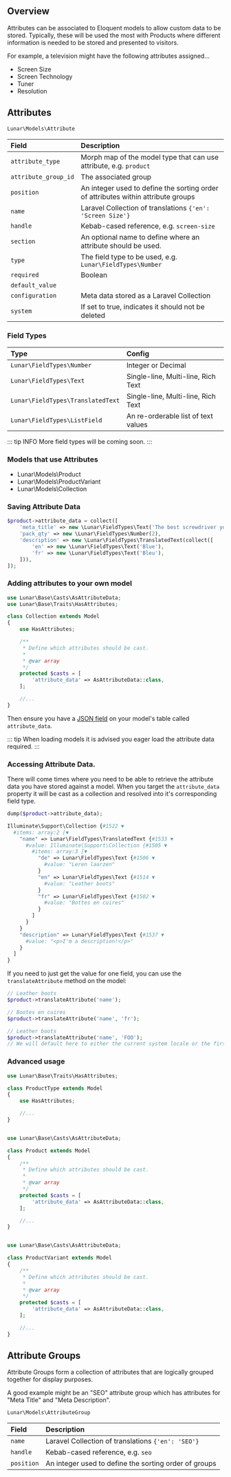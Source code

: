 ## Overview

Attributes can be associated to Eloquent models to allow custom data to be stored. Typically, these will be used the most with Products where different information is needed to be stored and presented to visitors.

For example, a television might have the following attributes assigned...

* Screen Size
* Screen Technology
* Tuner
* Resolution

## Attributes

```php
Lunar\Models\Attribute
```

|Field| Description                                                                       |
|:-|:----------------------------------------------------------------------------------|
|`attribute_type`| Morph map of the model type that can use attribute, e.g. `product`                |
|`attribute_group_id`| The associated group                                                              |
|`position`| An integer used to define the sorting order of attributes within attribute groups |
|`name`| Laravel Collection of translations `{'en': 'Screen Size'}`                        |
|`handle`| Kebab-cased reference, e.g. `screen-size`                                         |
|`section`| An optional name to define where an attribute should be used.                     |
|`type`| The field type to be used, e.g. `Lunar\FieldTypes\Number`                         |
|`required`| Boolean                                                                           |
|`default_value`|                                                                                   |
|`configuration`| Meta data stored as a Laravel Collection                                          |
|`system`| If set to true, indicates it should not be deleted                                |

### Field Types


|Type|Config|
|:-|:-|
|`Lunar\FieldTypes\Number`|Integer or Decimal|
|`Lunar\FieldTypes\Text`|Single-line, Multi-line, Rich Text|
|`Lunar\FieldTypes\TranslatedText`|Single-line, Multi-line, Rich Text|
|`Lunar\FieldTypes\ListField`|An re-orderable list of text values|

::: tip INFO
More field types will be coming soon.
:::

### Models that use Attributes

* Lunar\Models\Product
* Lunar\Models\ProductVariant
* Lunar\Models\Collection

### Saving Attribute Data

```php
$product->attribute_data = collect([
    'meta_title' => new \Lunar\FieldTypes\Text('The best screwdriver you will ever buy!'),
    'pack_qty' => new \Lunar\FieldTypes\Number(2),
    'description' => new \Lunar\FieldTypes\TranslatedText(collect([
        'en' => new \Lunar\FieldTypes\Text('Blue'),
        'fr' => new \Lunar\FieldTypes\Text('Bleu'),
    ])),
]);
```


### Adding attributes to your own model

```php
use Lunar\Base\Casts\AsAttributeData;
use Lunar\Base\Traits\HasAttributes;

class Collection extends Model
{
    use HasAttributes;

    /**
     * Define which attributes should be cast.
     *
     * @var array
     */
    protected $casts = [
        'attribute_data' => AsAttributeData::class,
    ];

    //...
}

```

Then ensure you have a [JSON field](https://laravel.com/docs/8.x/migrations#column-method-json) on your model's table called `attribute_data`.


::: tip
When loading models it is advised you eager load the attribute data required.
:::

### Accessing Attribute Data.

There will come times where you need to be able to retrieve the attribute data you have stored against a model. When you target the `attribute_data` property it will be cast as a collection and resolved into it's corresponding field type.

```php
dump($product->attribute_data);

Illuminate\Support\Collection {#1522 ▼
  #items: array:2 [▼
    "name" => Lunar\FieldTypes\TranslatedText {#1533 ▼
      #value: Illuminate\Support\Collection {#1505 ▼
        #items: array:3 [▼
          "de" => Lunar\FieldTypes\Text {#1506 ▼
            #value: "Leren laarzen"
          }
          "en" => Lunar\FieldTypes\Text {#1514 ▼
            #value: "Leather boots"
          }
          "fr" => Lunar\FieldTypes\Text {#1502 ▼
            #value: "Bottes en cuires"
          }
        ]
      }
    }
    "description" => Lunar\FieldTypes\Text {#1537 ▼
      #value: "<p>I'm a description!</p>"
    }
  ]
}
```

If you need to just get the value for one field, you can use the `translateAttribute` method on the model:

```php
// Leather boots
$product->translateAttribute('name');

// Bootes en cuires
$product->translateAttribute('name', 'fr');

// Leather boots
$product->translateAttribute('name', 'FOO');
// We will default here to either the current system locale or the first value available.
```

### Advanced usage

```php
use Lunar\Base\Traits\HasAttributes;

class ProductType extends Model
{
    use HasAttributes;

    //...
}

```

```php

use Lunar\Base\Casts\AsAttributeData;

class Product extends Model
{
    /**
     * Define which attributes should be cast.
     *
     * @var array
     */
    protected $casts = [
        'attribute_data' => AsAttributeData::class,
    ];

    //...
}

```

```php

use Lunar\Base\Casts\AsAttributeData;

class ProductVariant extends Model
{
    /**
     * Define which attributes should be cast.
     *
     * @var array
     */
    protected $casts = [
        'attribute_data' => AsAttributeData::class,
    ];

    //...
}

```


## Attribute Groups

Attribute Groups form a collection of attributes that are logically grouped together for display purposes.

A good example might be an "SEO" attribute group which has attributes for "Meta Title" and "Meta Description".

```php
Lunar\Models\AttributeGroup
```

|Field|Description|
|:-|:-|
|`name`|Laravel Collection of translations `{'en': 'SEO'}`|
|`handle`|Kebab-cased reference, e.g. `seo`|
|`position`|An integer used to define the sorting order of groups|
